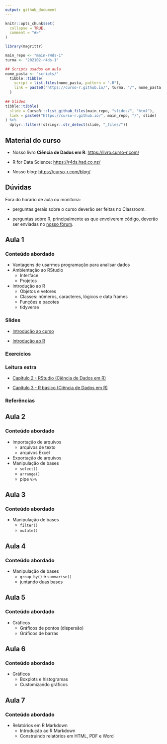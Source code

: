```yaml
---
output: github_document
---
```


<!-- README.md is generated from README.Rmd. Please edit that file -->

```r
knitr::opts_chunk$set(
  collapse = TRUE,
  comment = "#>"
)

library(magrittr)

main_repo <- "main-r4ds-1"
turma <- "202102-r4ds-1"
```


```r
## Scripts usados em aula
nome_pasta <- "scripts/"
  tibble::tibble(
    script = list.files(nome_pasta, pattern = ".R"),
    link = paste0("https://curso-r.github.io/", turma, "/", nome_pasta, script)
  )
  
## Slides
tibble::tibble(
  slide = CursoR:::list_github_files(main_repo, "slides/", "html"),
  link = paste0("https://curso-r.github.io/", main_repo, "/", slide)
) %>% 
  dplyr::filter(!stringr::str_detect(slide, "_files/"))
```

## Material do curso

- Nosso livro **Ciência de Dados em R**: [https://livro.curso-r.com/](https://livro.curso-r.com/)

- R for Data Science: [https://r4ds.had.co.nz/](https://r4ds.had.co.nz/)

- Nosso blog: [https://curso-r.com/blog/](https://curso-r.com/blog/)

## Dúvidas

Fora do horário de aula ou monitoria:

- perguntas gerais sobre o curso deverão ser feitas no Classroom.

- perguntas sobre R, principalmente as que envolverem código, deverão ser enviadas no [nosso fórum](https://discourse.curso-r.com/).


## Aula 1

### Conteúdo abordado

- Vantagens de usarmos programação para analisar dados
- Ambientação ao RStudio
  - Interface
  - Projetos
- Introdução ao R
  - Objetos e vetores
  - Classes: números, caracteres, lógicos e data frames
  - Funções e pacotes
  - tidyverse
  
### Slides

- [Introdução ao curso](https://curso-r.github.io/main-r4ds-1/slides/01-introducao-ao-curso.html)

- [Introdução ao R](https://curso-r.github.io/main-r4ds-1/slides/02-introducao-ao-r.html)
  
### Exercícios

### Leitura extra

- [Capítulo 2 - RStudio (Ciência de Dados em R)](https://livro.curso-r.com/2-rstudio.html)

- [Capítulo 3 - R básico (Ciência de Dados em R)](https://livro.curso-r.com/3-r-base.html)

### Referências

## Aula 2

### Conteúdo abordado

- Importação de arquivos
  - arquivos de texto
  - arquivos Excel
- Exportação de arquivos
- Manipulação de bases
  - `select()`
  - `arrange()`
  - pipe `%>%`

  
## Aula 3

### Conteúdo abordado

- Manipulação de bases
  - `filter()`
  - `mutate()`

## Aula 4

### Conteúdo abordado

- Manipulação de bases
  - `group_by()` e `summarise()`
  - juntando duas bases

## Aula 5

### Conteúdo abordado

- Gráficos
  - Gráficos de pontos (dispersão)
  - Gráficos de barras

## Aula 6

### Conteúdo abordado

- Gráficos
  - Boxplots e histogramas
  - Customizando gráficos

## Aula 7

### Conteúdo abordado

- Relatórios em R Markdown
  - Introdução ao R Markdown
  - Construindo relatórios em HTML, PDF e Word

